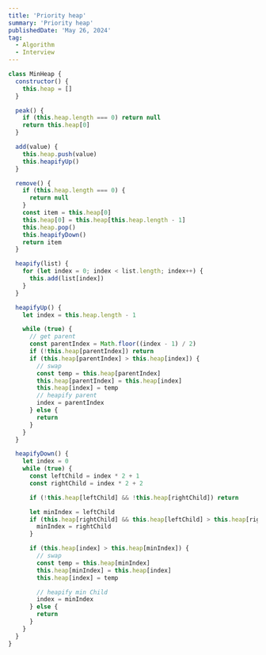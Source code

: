```yaml
---
title: 'Priority heap'
summary: 'Priority heap'
publishedDate: 'May 26, 2024'
tag:
  - Algorithm
  - Interview
---
```


```js
class MinHeap {
  constructor() {
    this.heap = []
  }

  peak() {
    if (this.heap.length === 0) return null
    return this.heap[0]
  }

  add(value) {
    this.heap.push(value)
    this.heapifyUp()
  }

  remove() {
    if (this.heap.length === 0) {
      return null
    }
    const item = this.heap[0]
    this.heap[0] = this.heap[this.heap.length - 1]
    this.heap.pop()
    this.heapifyDown()
    return item
  }

  heapify(list) {
    for (let index = 0; index < list.length; index++) {
      this.add(list[index])
    }
  }

  heapifyUp() {
    let index = this.heap.length - 1

    while (true) {
      // get parent
      const parentIndex = Math.floor((index - 1) / 2)
      if (!this.heap[parentIndex]) return
      if (this.heap[parentIndex] > this.heap[index]) {
        // swap
        const temp = this.heap[parentIndex]
        this.heap[parentIndex] = this.heap[index]
        this.heap[index] = temp
        // heapify parent
        index = parentIndex
      } else {
        return
      }
    }
  }

  heapifyDown() {
    let index = 0
    while (true) {
      const leftChild = index * 2 + 1
      const rightChild = index * 2 + 2

      if (!this.heap[leftChild] && !this.heap[rightChild]) return

      let minIndex = leftChild
      if (this.heap[rightChild] && this.heap[leftChild] > this.heap[rightChild]) {
        minIndex = rightChild
      }

      if (this.heap[index] > this.heap[minIndex]) {
        // swap
        const temp = this.heap[minIndex]
        this.heap[minIndex] = this.heap[index]
        this.heap[index] = temp

        // heapify min Child
        index = minIndex
      } else {
        return
      }
    }
  }
}
```
